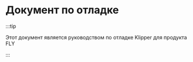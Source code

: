 # Документ по отладке

:::tip

Этот документ является руководством по отладке Klipper для продукта FLY

:::